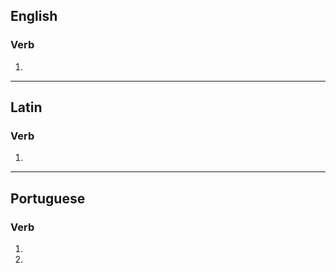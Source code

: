 ==English==

===Verb===
{{head|en|verb form}}

# {{en-third-person singular of|organize}}

----

==Latin==

===Verb===
{{la-verb-form|organizēs}}

# {{inflection of|organizō||2|s|pres|actv|subj|lang=la}}

----

==Portuguese==

===Verb===
{{pt-verb-form}}

# {{pt-verb form of|organizar|ar|imperative|negative|singular|second}}
# {{pt-verb form of|organizar|ar|subjunctive|present|singular|second}}
